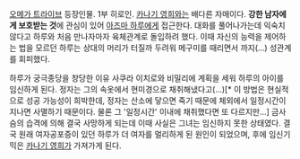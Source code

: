 [[오메가 트라이브]] 등장인물. 1부 히로인. [[카나기 영희]]와는 배다른 자매이다. '''강한 남자에게 보호받는 것'''에 관심이 있어 [[아즈마 하루]]에게 접근한다. 대화를 풀어나가는데 익숙치 않다고 하루와 처음 만나자마자 육체관계로 돌입하려 했다. 이때 자신의 능력을 제어하는 법을 모르던 하루는 상대의 머리가 터질까 두려워 메구미를 때리면서 까지(...) 성관계를 회피했다.

하루가 궁극종당을 창당한 이유 사쿠라 이치로와 비밀리에 계획을 세워 하루의 아이를 임신하게 된다. 정자는 그의 속옷에서 현미경으로 채취해냈다고(...)[* 이 방법은 현실적으로 성공 가능성이 희박한데, 정자는 산소에 닿으면 죽기 때문에 체외에서 일정시간이 지나면 사멸하기 때문이다. 물론 그 '일정시간' 이내에 채취했다면 또 다르지만...] 금사슴의 습격에 의해 결국 사망하게 되는데 이때 사실은 그녀는 임신하지 못한 상태였다. 결국 원래 여자공포증이 있던 하루가 더 여자를 멀리하게 된 원인이 되었으며, 후에 임신기믹은 [[카나기 영희]]가 가져가게 된다.
